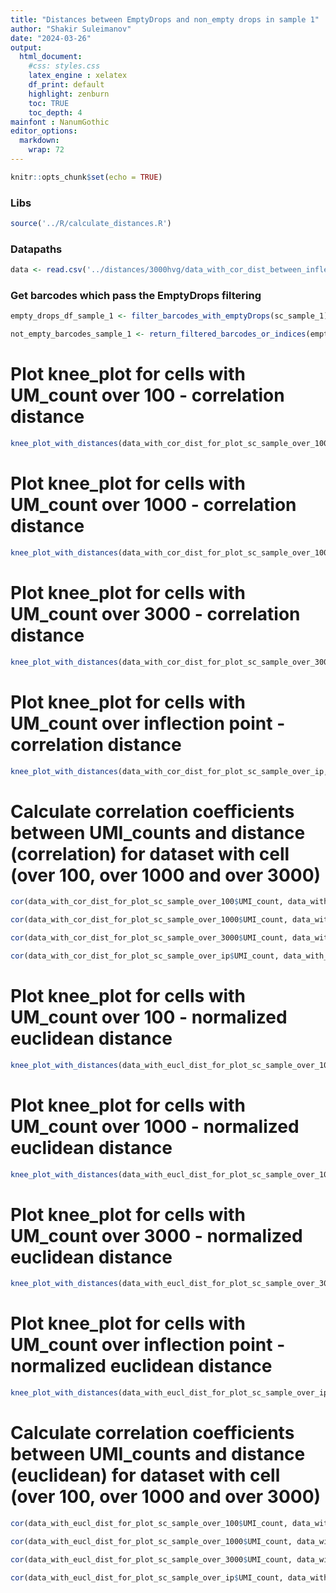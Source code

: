 ```yaml
---
title: "Distances between EmptyDrops and non_empty drops in sample 1"
author: "Shakir Suleimanov"
date: "2024-03-26"
output: 
  html_document:
    #css: styles.css
    latex_engine : xelatex
    df_print: default
    highlight: zenburn
    toc: TRUE
    toc_depth: 4
mainfont : NanumGothic    
editor_options: 
  markdown: 
    wrap: 72
---
```


```r
knitr::opts_chunk$set(echo = TRUE)
```

### Libs
```r
source('../R/calculate_distances.R')
```


### Datapaths
```r
data <- read.csv('../distances/3000hvg/data_with_cor_dist_between_inflection_and_knee_points_3000hvg_Fixed_fresh_K562_noPEG_R1.csv', row.names = 1)

```


### Get barcodes which pass the EmptyDrops filtering
```r
empty_drops_df_sample_1 <- filter_barcodes_with_emptyDrops(sc_sample_1)

not_empty_barcodes_sample_1 <- return_filtered_barcodes_or_indices(empty_drops_df_sample_1)
```




# Plot knee_plot for cells with UM_count over 100 - correlation distance
```r
knee_plot_with_distances(data_with_cor_dist_for_plot_sc_sample_over_100, not_empty_barcodes_sample)
```


# Plot knee_plot for cells with UM_count over 1000 - correlation distance
```r
knee_plot_with_distances(data_with_cor_dist_for_plot_sc_sample_over_1000, not_empty_barcodes_sample)
```


# Plot knee_plot for cells with UM_count over 3000 - correlation distance
```r
knee_plot_with_distances(data_with_cor_dist_for_plot_sc_sample_over_3000, not_empty_barcodes_sample)
```


# Plot knee_plot for cells with UM_count over inflection point - correlation distance
```r
knee_plot_with_distances(data_with_cor_dist_for_plot_sc_sample_over_ip, not_empty_barcodes_sample)
```


# Calculate correlation coefficients between UMI_counts and distance (correlation) for dataset with cell (over 100, over 1000 and over 3000)
```r
cor(data_with_cor_dist_for_plot_sc_sample_over_100$UMI_count, data_with_cor_dist_for_plot_sc_sample_over_100$Distance, method = 'spearman', use='pairwise.complete.obs')

cor(data_with_cor_dist_for_plot_sc_sample_over_1000$UMI_count, data_with_cor_dist_for_plot_sc_sample_over_1000$Distance, method = 'spearman')

cor(data_with_cor_dist_for_plot_sc_sample_over_3000$UMI_count, data_with_cor_dist_for_plot_sc_sample_over_3000$Distance, method = 'spearman')

cor(data_with_cor_dist_for_plot_sc_sample_over_ip$UMI_count, data_with_cor_dist_for_plot_sc_sample_over_ip$Distance, method = 'spearman')
```


# Plot knee_plot for cells with UM_count over 100 - normalized euclidean distance
```r
knee_plot_with_distances(data_with_eucl_dist_for_plot_sc_sample_over_100, not_empty_barcodes_sample)
```


# Plot knee_plot for cells with UM_count over 1000 - normalized euclidean distance
```r
knee_plot_with_distances(data_with_eucl_dist_for_plot_sc_sample_over_1000, not_empty_barcodes_sample)
```


# Plot knee_plot for cells with UM_count over 3000 - normalized euclidean distance
```r
knee_plot_with_distances(data_with_eucl_dist_for_plot_sc_sample_over_3000, not_empty_barcodes_sample)
```


# Plot knee_plot for cells with UM_count over inflection point - normalized euclidean distance
```r
knee_plot_with_distances(data_with_eucl_dist_for_plot_sc_sample_over_ip, not_empty_barcodes_sample)
```


# Calculate correlation coefficients between UMI_counts and distance (euclidean) for dataset with cell (over 100, over 1000 and over 3000)
```r
cor(data_with_eucl_dist_for_plot_sc_sample_over_100$UMI_count, data_with_eucl_dist_for_plot_sc_sample_over_100$Distance, method = 'spearman', use='pairwise.complete.obs')

cor(data_with_eucl_dist_for_plot_sc_sample_over_1000$UMI_count, data_with_eucl_dist_for_plot_sc_sample_over_1000$Distance, method = 'spearman')

cor(data_with_eucl_dist_for_plot_sc_sample_over_3000$UMI_count, data_with_eucl_dist_for_plot_sc_sample_over_3000$Distance, method = 'spearman')

cor(data_with_eucl_dist_for_plot_sc_sample_over_ip$UMI_count, data_with_eucl_dist_for_plot_sc_sample_over_ip$Distance, method = 'spearman')
```










